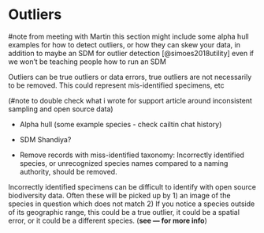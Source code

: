 # Outliers

#note from meeting with Martin this section might include some alpha hull examples for how to detect outliers, or how they can skew your data, in addition to maybe an SDM for outlier detection [@simoes2018utility] even if we won't be teaching people how to run an SDM

Outliers can be true outliers or data errors, true outliers are not necessarily to be removed. This could represent mis-identified specimens, etc

(#note to double check what i wrote for support article around inconsistent sampling and open source data)

- Alpha hull (some example species - check cailtin chat history)

- SDM Shandiya? 

-   Remove records with miss-identified taxonomy: Incorrectly identified species, or unrecognized species names compared to a naming authority, should be removed.

Incorrectly identified specimens can be difficult to identify with open source biodiversity data. Often these will be picked up by 1) an image of the species in question which does not match 2) If you notice a species outside of its geographic range, this could be a true outlier, it could be a spatial error, or it could be a different species. (**see --- for more info**)

```r

```